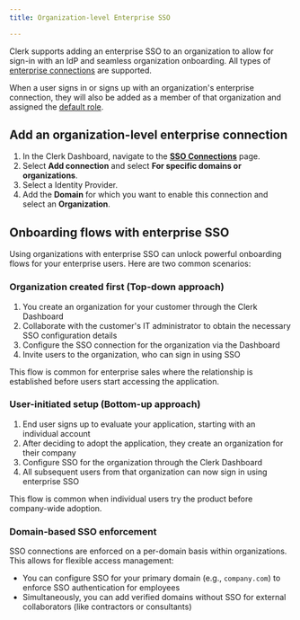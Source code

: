 ```yaml
---
title: Organization-level Enterprise SSO

---
```


Clerk supports adding an enterprise SSO to an organization to allow for sign-in with an IdP and seamless organization onboarding. All types of [enterprise connections](/docs/authentication/enterprise-connections/authentication-flows) are supported.

When a user signs in or signs up with an organization's enterprise connection, they will also be added as a member of that organization and assigned the [default role](/docs/organizations/roles-permissions#default-roles).

## Add an organization-level enterprise connection

1. In the Clerk Dashboard, navigate to the [**SSO Connections**](https://dashboard.clerk.com/last-active?path=user-authentication/sso-connections) page.
1. Select **Add connection** and select **For specific domains or organizations**.
1. Select a Identity Provider.
2. Add the **Domain** for which you want to enable this connection and select an **Organization**.

## Onboarding flows with enterprise SSO

Using organizations with enterprise SSO can unlock powerful onboarding flows for your enterprise users. Here are two common scenarios:

### Organization created first (Top-down approach)

1. You create an organization for your customer through the Clerk Dashboard
2. Collaborate with the customer's IT administrator to obtain the necessary SSO configuration details
3. Configure the SSO connection for the organization via the Dashboard
4. Invite users to the organization, who can sign in using SSO

This flow is common for enterprise sales where the relationship is established before users start accessing the application.

### User-initiated setup (Bottom-up approach)

1. End user signs up to evaluate your application, starting with an individual account
2. After deciding to adopt the application, they create an organization for their company
3. Configure SSO for the organization through the Clerk Dashboard
4. All subsequent users from that organization can now sign in using enterprise SSO

This flow is common when individual users try the product before company-wide adoption.

### Domain-based SSO enforcement

SSO connections are enforced on a per-domain basis within organizations. This allows for flexible access management:

- You can configure SSO for your primary domain (e.g., `company.com`) to enforce SSO authentication for employees
- Simultaneously, you can add verified domains without SSO for external collaborators (like contractors or consultants)
